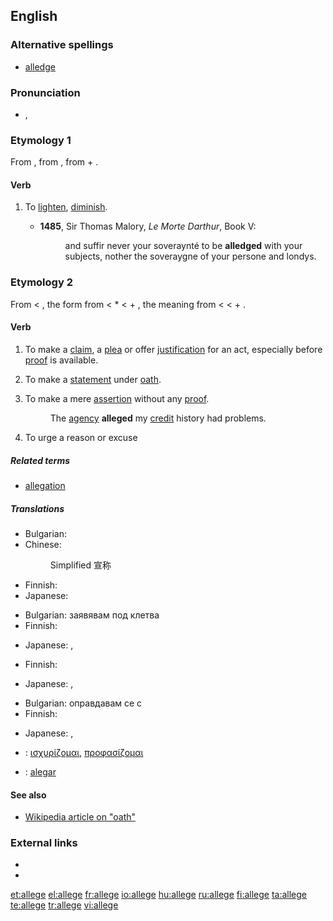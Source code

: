 ==English==

===Alternative spellings===
* [[alledge]]

===Pronunciation===
* {{IPA|/əˈlɛdʒ/}}, {{SAMPA|/@.lEdZ/}}
*: {{rhymes|ɛdʒ}}

===Etymology 1===
From {{etyl|fro}} {{term|aleger}}, from {{etyl|la}} {{term|alleviare|alleviāre}}, from {{term|ad-}} + {{term|levis||light}}.

====Verb====
{{en-verb|alleg|ing}}

# {{obsolete}} To [[lighten]], [[diminish]].
#*'''1485''', Sir Thomas Malory, ''Le Morte Darthur'', Book V:
#*:and suffir never your soveraynté to be '''alledged''' with your subjects, nother the soveraygne of your persone and londys.

===Etymology 2===
From {{etyl|enm}} {{term|aleggen}} < {{etyl|xno}} {{term|aleger}}, the form from {{etyl|fro}} {{term|esligier}} < {{ML.}} *{{term|exlitigare||to clear at law}} < {{etyl|la}} {{term|ex||out}} + {{term|litigare||to sue at law}}, the meaning from {{etyl|fro}} {{term|alleguer}} < {{etyl|la}} {{term|allegare||to send, depute, related, mention, adduce}} < {{term|ad||to}} + {{term|legare||to send}}.

====Verb====
{{en-verb|alleg|ing}}

# {{transitive}} To make a [[claim]], a [[plea]] or offer [[justification]] for an act, especially before [[proof]] is available.
# {{transitive}} To make a [[statement]] under [[oath]].
# {{transitive}} To make a mere [[assertion]] without any [[proof]].
#: The [[agency]] '''alleged''' my [[credit]] history had problems.
# {{transitive}} To urge a reason or excuse

=====Related terms=====
* [[allegation]]

=====Translations=====
{{trans-top|to make a claim}}
* Bulgarian: {{t|bg|твърдя|sc=Cyrl}}
* Chinese:
*: Simplified 宣称
{{trans-mid}}
* Finnish: {{t+|fi|väittää}}
* Japanese: {{t|ja|主張する|tr=syuchousuru|sc=Jpan}}
{{trans-bottom}}

{{trans-top|to make a statement under oath}}
* Bulgarian: заявявам под клетва
* Finnish: {{t+|fi|vannoa}}
{{trans-mid}}
* Japanese: {{t|ja|確言する|tr=kakugensuru|sc=Jpan}},  {{t|ja|言い切る|tr=iikiru|sc=Jpan}}
{{trans-bottom}}

{{trans-top|make an assertion without proof}}
* Finnish: {{t+|fi|väittää}}
{{trans-mid}}
* Japanese: {{t|ja|喧伝する|tr=kendensuru|sc=Jpan}},  {{t|ja|言い張る|tr=iiharu|sc=Jpan}}
{{trans-bottom}}

{{trans-top|to urge a reason or excuse}}
* Bulgarian: оправдавам се с
* Finnish: {{t+|fi|vedota}}
{{trans-mid}}
* Japanese: {{t|ja|強弁する|tr=kyoubensuru|sc=Jpan}},  {{t|ja|言い張る|tr=iiharu|sc=Jpan}}
{{trans-bottom}}

{{checktrans-top}}
* {{ttbc|Greek}}: [[ισχυρίζομαι]], [[προφασίζομαι]]
{{trans-mid}}
* {{ttbc|Portuguese}}: [[alegar]]
{{trans-bottom}}

====See also====
* [[:w:oath|Wikipedia article on "oath"]]

===External links===
* {{R:Webster 1913}}
* {{R:Century 1911}}

[[et:allege]]
[[el:allege]]
[[fr:allege]]
[[io:allege]]
[[hu:allege]]
[[ru:allege]]
[[fi:allege]]
[[ta:allege]]
[[te:allege]]
[[tr:allege]]
[[vi:allege]]